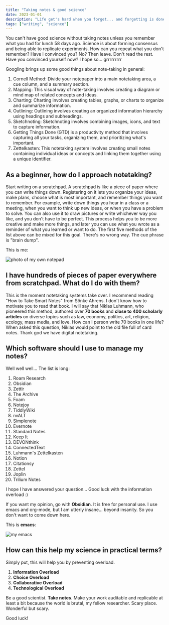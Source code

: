 ```yaml
---
title: "Taking notes & good science"
date: 2023-01-01
description: "Life get's hard when you forget... and forgetting is done constantly"
tags: ["writing", "science"]
---
```


You can't have good science without taking notes unless you remember what you had for lunch 58 days ago.
Science is about forming consensus and being able to replicate experiments.
How can you repeat what you don't remember? Have I convinced you? No? Then leave.
Don't read the rest. Have you convinced yourself now? I hope so... grrrrrrrrr

Googling brings up some good things about note-taking in general:

1. Cornell Method: Divide your notepaper into a main notetaking area, a cue column, and a summary section.
2. Mapping: This visual way of note-taking involves creating a diagram or mind map of related concepts and ideas.
3. Charting: Charting involves creating tables, graphs, or charts to organize and summarize information.
4. Outlining: Outlining involves creating an organized information hierarchy using headings and subheadings.
5. Sketchnoting: Sketchnoting involves combining images, icons, and text to capture information.
6. Getting Things Done (GTD) is a productivity method that involves capturing all your tasks, organizing them, and prioritizing what's important.
7. Zettelkasten: This notetaking system involves creating small notes containing individual ideas or concepts and linking them together using a unique identifier.

## As a beginner, how do I approach notetaking?

Start writing on a scratchpad.
A scratchpad is like a piece of paper where you can write things down.
Registering on it lets you organize your ideas, make plans, choose what is most important, and remember things you want to remember.
For example, write down things you hear in a class or a meeting, when you want to think up new ideas, or when you have a problem to solve.
You can also use it to draw pictures or write whichever way you like,
and you don't have to be perfect.
This process helps you to be more creative and make more things,
and later you can use what you wrote as a reminder of what you learned or want to do.
The first five methods of the list above can be mixed for this goal.
There's no wrong way.
The cue phrase is "brain dump".

This is me:

![photo of my own notepad](https://cdn.hashnode.com/res/hashnode/image/upload/v1680289119540/da03082b-03aa-4c21-b5fc-3d44680ef81f.jpeg)

## I have hundreds of pieces of paper everywhere from scratchpad. What do I do with them?

This is the moment notetaking systems take over.
I recommend reading "How to Take Smart Notes" from Sönke Ahrens.
I don't know how to motivate you to read that book.
I will say that Niklas Luhmann, who pioneered this method,
authored over **70 books** and **close to 400 scholarly articles** on diverse topics
such as law, economy, politics, art, religion, ecology, mass media, and love.
How can I person write 70 books in one life?
When asked this question, Niklas would point to the old file full of card notes.
Thank god we have digital notetaking.

## Which software should I use to manage my notes?

Well well well... The list is long:

1. Roam Research
2. Obsidian
3. Zettlr
4. The Archive
5. Foam
6. Notejoy
7. TiddlyWiki
8. nvALT
9. Simplenote
10. Evernote
11. Standard Notes
12. Keep It
13. DEVONthink
14. ConnectedText
15. Luhmann's Zettelkasten
16. Notion
17. Citationsy
18. Zettel
19. Joplin
20. Trilium Notes

I hope I have answered your question... Good luck with the information overload :)

If you want my opinion, go with **Obsidian**.
It is free for personal use.
I use emacs and org-mode, but I am utterly insane... beyond insanity.
So you don't want to come down here.

This is **emacs**:

![my emacs ](https://cdn.hashnode.com/res/hashnode/image/upload/v1680289076155/d2fa8a38-3545-459b-b03a-7e0f1c636d1c.jpeg)

## How can this help my science in practical terms?

Simply put, this will help you by preventing overload.

1. **Information Overload**
2. **Choice Overload**
3. **Collaborative Overload**
4. **Technological Overload**

Be a good scientist.
**Take notes**.
Make your work auditable and replicable at least a bit because the world is brutal, my fellow researcher.
Scary place.
Wonderful but scary.

Good luck!
